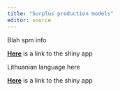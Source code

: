 ```yaml
---
title: "Surplus production models"
editor: source
---
```





::: {.content-visible when-profile="english"}

Blah spm info


[**Here**](https://fishsize.shinyapps.io/surplus-production/) is a link to the shiny app

:::

::: {.content-visible when-profile="lithuanian"}

Lithuanian language here


[**Here**](https://fishsize.shinyapps.io/surplus-production/) is a link to the shiny app

:::